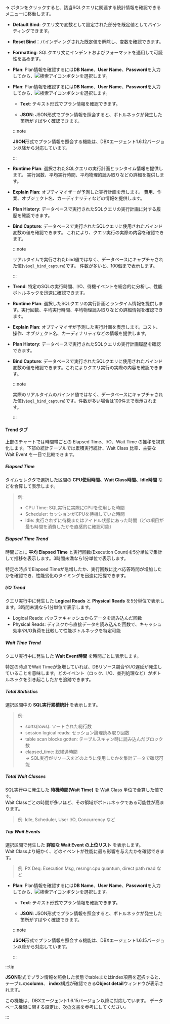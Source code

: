 <Cmdname sid="BTN06225" className="uitext" /> **→** ボタンをクリックすると、該当SQLクエリに関連する統計情報を確認できる <Cmdname sid="statistics_sql" className="uitext" /> メニューに移動します。

<InDoc product='postgresql,mysql,altibase,cubrid,mssql,mssql-v1,db2,sapase'>

- **Default Bind**: クエリ文で変数として設定された部分を既定値としてバインディングできます。

- **Reset Bind**：バインディングされた既定値を解除し、変数を確認できます。

- **Formatting**: SQLクエリ文にインデントおよびフォーマットを適用して可読性を高めます。

</InDoc>

<InDoc product="altibase,cubrid,mssql,mssql-v1">

- **Plan**: Plan情報を確認するには**DB Name**、**User Name**、**Password**を入力してから、![検索アイコン](/img/ico-btn-search.png)ボタンを選択します。

</InDoc>

<InDoc product='postgresql'>

- **Plan**: Plan情報を確認するには**DB Name**、**User Name**、**Password**を入力してから、![検索アイコン](/img/ico-btn-search.png)ボタンを選択します。

  - **Text**: テキスト形式でプラン情報を確認できます。

  - **JSON**: JSON形式でプラン情報を照会すると、ボトルネックが発生した箇所がすばやく確認できます。

  :::note

  **JSON**形式でプラン情報を照会する機能は、DBXエージェント1.6.12バージョン以降から対応しています。

  :::

</InDoc>

<InDoc product='oracle'>

- **Runtime Plan**: 選択されたSQLクエリの実行計画とランタイム情報を提供します。 実行回数、平均実行時間、平均物理的読み取りなどの詳細を提供します。

- **Explain Plan**: オプティマイザーが予測した実行計画を示します。 費用、作業、オブジェクト名、カーディナリティなどの情報を提供します。

- **Plan History**: データベースで実行されたSQLクエリの実行計画に対する履歴を確認できます。

- **Bind Capture**: データベースで実行されたSQLクエリに使用されたバインド変数の値を確認できます。 これにより、クエリ実行の実際の内容を確認できます。

  :::note

  リアルタイムで実行されたbind値ではなく、データベースにキャプチャされた値(`v$sql_bind_capture`)です。 件数が多いと、100個まで表示します。

  :::

</InDoc>

<InDoc product='oracle-pro'>

* **Trend**: 特定のSQLの実行時間、I/O、待機イベントを総合的に分析し、性能ボトルネックを迅速に確認できます。  
* **Runtime Plan**: 選択したSQLクエリの実行計画とランタイム情報を提供します。実行回数、平均実行時間、平均物理読み取りなどの詳細情報を確認できます。  
* **Explain Plan**: オプティマイザが予測した実行計画を表示します。コスト、操作、オブジェクト名、カーディナリティなどの情報を提供します。  
* **Plan History**: データベースで実行されたSQLクエリの実行計画履歴を確認できます。  
* **Bind Capture**: データベースで実行されたSQLクエリに使用されたバインド変数の値を確認できます。これによりクエリ実行の実際の内容を確認できます。  

  :::note

  実際のリアルタイムのバインド値ではなく、データベースにキャプチャされた値(`v$sql_bind_capture`)です。件数が多い場合は100件まで表示されます。  

  :::

#### Trend タブ

上部のチャートでは時間帯ごとの Elapsed Time、I/O、Wait Time の推移を視覚化します。下部の統計テーブルでは累積実行統計、Wait Class 比率、主要な Wait Event を一目で比較できます。

##### Elapsed Time

タイムセレクタで選択した区間の **CPU使用時間、Wait Class時間、Idle時間** などを合算して表示します。  

> 例:  
> * CPU Time: SQL実行に実際にCPUを使用した時間  
> * Scheduler: セッションがCPUを待機していた時間  
> * Idle: 実行されずに待機またはアイドル状態にあった時間（どの項目が最も時間を消費したかを直感的に確認可能）

##### Elapsed Time Trend

時間ごとに **平均 Elapsed Time** と実行回数(Execution Count)を5分単位で集計して推移を表示します。3時間未満なら1分単位で表示します。  

特定の時点でElapsed Timeが急増したか、実行回数に比べ応答時間が増加したかを確認でき、性能劣化のタイミングを迅速に把握できます。  

##### I/O Trend

クエリ実行中に発生した **Logical Reads** と **Physical Reads** を5分単位で表示します。3時間未満なら1分単位で表示します。  

* Logical Reads: バッファキャッシュからデータを読み込んだ回数  
* Physical Reads: ディスクから直接データを読み込んだ回数で、キャッシュ効率やI/O負荷を比較して性能ボトルネックを特定可能  

##### Wait Time Trend

クエリ実行中に発生した **Wait Event時間** を時間ごとに表示します。  

特定の時点でWait Timeが急増していれば、DBリソース競合やI/O遅延が発生していることを意味します。どのイベント（ロック、I/O、並列処理など）がボトルネックを引き起こしたかを追跡できます。  

##### Total Statistics

選択区間中の **SQL実行累積統計** を表示します。  

> 例:  
> * sorts(rows): ソートされた総行数  
> * session logical reads: セッション論理読み取り回数  
> * table scan blocks gotten: テーブルスキャン時に読み込んだブロック数  
> * elapsed_time: 総経過時間  
> → SQL実行がリソースをどのように使用したかを集計データで確認可能  

##### Total Wait Classes

SQL実行中に発生した **待機時間(Wait Time)** を Wait Class 単位で合算した値です。  
Wait Classごとの時間が多いほど、その領域がボトルネックである可能性が高まります。  

> 例: Idle, Scheduler, User I/O, Concurrency など  

##### Top Wait Events

選択区間で発生した **詳細な Wait Event の上位リスト** を表示します。  
Wait Classより細かく、どのイベントが性能に最も影響を与えたかを確認できます。  

> 例: PX Deq: Execution Msg, resmgr:cpu quantum, direct path read など  

</InDoc>


<InDoc product='mysql'>

- **Plan**: Plan情報を確認するには**DB Name**、**User Name**、**Password**を入力してから、![検索アイコン](/img/ico-btn-search.png)ボタンを選択します。

  - **Text**: テキスト形式でプラン情報を確認できます。

  - **JSON**: JSON形式でプラン情報を照会すると、ボトルネックが発生した箇所がすばやく確認できます。

  :::note

  **JSON**形式でプラン情報を照会する機能は、DBXエージェント1.6.15バージョン以降から対応しています。

  :::

</InDoc>

<InDoc product='postgresql,mysql'>

:::tip

**JSON**形式でプラン情報を照会した状態でtableまたはindex項目を選択すると、テーブルの**column**、 **index**構成が確認できる**Object detail**ウィンドウが表示されます。

<ImgLang img='db-sql-objectdetail-pg.png' desc='Object detail' />

この機能は、DBXエージェント1.6.15バージョン以降に対応しています。 データベース権限に関する設定は、[次の文書](install-agent#uid)を参考にしてください。

:::

</InDoc>
